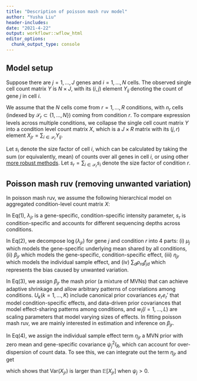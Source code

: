 ```yaml
---
title: "Description of poisson mash ruv model"
author: "Yusha Liu"
header-includes:
date: "2021-4-22"
output: workflowr::wflow_html
editor_options:
  chunk_output_type: console
---
```



## Model setup
Suppose there are $j=1, \dots, J$ genes and $i=1, \dots, N$ cells. The observed single cell count matrix $Y$ is $N \times J$, with its $(i, j)$ element $Y_{ij}$ denoting the count of gene $j$ in cell $i$.  

We assume that the $N$ cells come from $r=1, \dots, R$ conditions, with $n_r$ cells (indexed by $\mathcal{S}_r \subset \{1, \dots, N\}$) coming from condition $r$. To compare expression levels across multiple conditions, we collapse the single cell count matrix $Y$ into a condition level count matrix $X$, which is a $J \times R$ matrix with its $(j, r)$ element $X_{jr} = \sum_{i \in \mathcal{S}_r} Y_{ij}$.  

Let $s_i$ denote the size factor of cell $i$, which can be calculated by taking the sum (or equivalently, mean) of counts over all genes in cell $i$, or using other [more robust methods](https://genomebiology.biomedcentral.com/articles/10.1186/s13059-016-0947-7).  Let $s_r = \sum_{i \in \mathcal{S}_r} s_i$ denote the size factor of condition $r$. 



## Poisson mash ruv (removing unwanted variation)
In poisson mash ruv, we assume the following hierarchical model on aggregated condition-level count matrix $X$:
\begin{align}
(1). \quad\quad\quad & X_{jr} \sim \; Pois (s_r \lambda_{jr}), \\
(2). \quad\quad\quad & \log \left(\lambda_{jr} \right) = \; \mu_j + \beta_{jr} + \eta_{jr} + \sum_{d=1}^D \rho_{rd} f_{jd}, \\
(3). \quad\quad\quad & \beta_j \sim \; \sum_{k,l} \pi_{kl} N(0, w_l U_k)  \quad \text{where} \;\; \sum_{k,l} \pi_{kl} = 1,  \\
(4). \quad\quad\quad & \eta_j \sim \; N(0, \psi_j^2 I_R). \\
\end{align}

In Eq(1), $\lambda_{jr}$ is a gene-specific, condition-specific intensity parameter, $s_r$ is condition-specific and accounts for different sequencing depths across conditions.

In Eq(2), we decompose $\log(\lambda_{jr})$ for gene $j$ and condition $r$ into 4 parts:  (i) $\mu_j$ which models the gene-specific underlying mean shared by all conditions, (ii) $\beta_{jr}$ which models the gene-specific, condition-specific effect, (iii) $\eta_{jr}$ which models the individual sample effect, and (iv) $\sum_{d} \rho_{rd} f_{jd}$ which represents the bias caused by unwanted variation. 

In Eq(3), we assign $\beta_{jr}$ the mash prior (a mixture of MVNs) that can achieve adaptive shrinkage and allow arbitrary patterns of correlations among conditions. $U_k (k=1, \dots, K)$ include canonical prior covariances $e_r e_r'$ that model condition-specific effects, and data-driven prior covariances that model effect-sharing patterns among conditions, and $w_l (l=1, \dots, L)$ are scaling parameters that model varying sizes of effects. In fitting poisson mash ruv, we are mainly interested in estimation and inference on $\beta_{jr}$.

In Eq(4), we assign the individual sample effect term $\eta_{jr}$ a MVN prior with zero mean and gene-specific covariance $\psi_j^2 I_R$, which can account for over-dispersion of count data. To see this, we can integrate out the term $\eta_{jr}$ and get
\begin{align}
\mathbb{E} \left[X_{jr} \right] =  s_r \exp \left(\mu_j + \beta_{jr} + \sum_{d=1}^D \rho_{rd} f_{jd} + \frac{1}{2} \psi_j^2 \right), 
\end{align}
\begin{align}
\text{Var} \left(X_{jr} \right) = s_r \exp \left(\mu_j + \beta_{jr} + \sum_{d=1}^D \rho_{rd} f_{jd} + \frac{1}{2} \psi_j^2 \right) + s_r^2 \left(\exp(\psi_j^2) - 1 \right) \exp \left(2 \mu_j + 2 \beta_{jr} + 2 \sum_{d=1}^D \rho_{rd} f_{jd} + \psi_j^2 \right), 
\end{align}

which shows that $\text{Var} \left(X_{jr} \right)$ is larger than $\mathbb{E} \left[X_{jr} \right]$ when $\psi_j > 0$.





